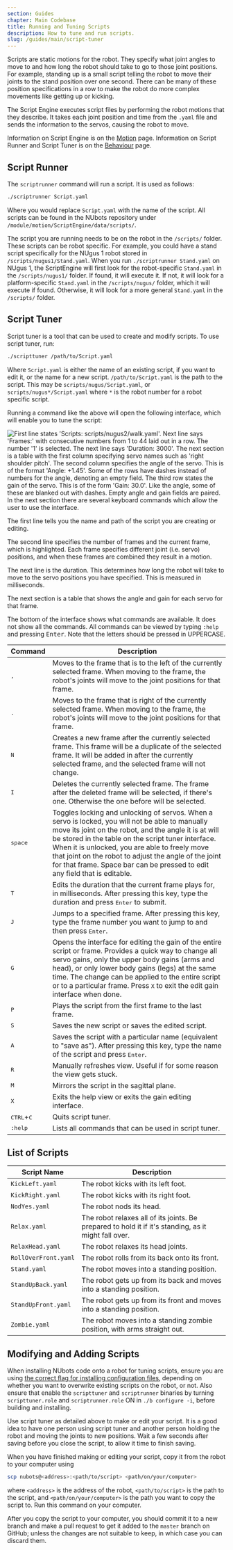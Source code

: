 ```yaml
---
section: Guides
chapter: Main Codebase
title: Running and Tuning Scripts
description: How to tune and run scripts.
slug: /guides/main/script-tuner
---
```


Scripts are static motions for the robot. They specify what joint angles to move to and how long the robot should take to go to those joint positions. For example, standing up is a small script telling the robot to move their joints to the stand position over one second. There can be many of these position specifications in a row to make the robot do more complex movements like getting up or kicking.

The Script Engine executes script files by performing the robot motions that they describe. It takes each joint position and time from the `.yaml` file and sends the information to the servos, causing the robot to move.

Information on Script Engine is on the [Motion](/system/subsystems/motion#script-engine) page. Information on Script Runner and Script Tuner is on the [Behaviour](/system/subsystems/behaviour#script-runner) page.

## Script Runner

The `scriptrunner` command will run a script. It is used as follows:

```bash
./scriptrunner Script.yaml
```

Where you would replace `Script.yaml` with the name of the script. All scripts can be found in the NUbots repository under `/module/motion/ScriptEngine/data/scripts/`.

The script you are running needs to be on the robot in the `/scripts/` folder. These scripts can be robot specific. For example, you could have a stand script specifically for the NUgus 1 robot stored in `/scripts/nugus1/Stand.yaml`. When you run `./scriptrunner Stand.yaml` on NUgus 1, the ScriptEngine will first look for the robot-specific `Stand.yaml` in the `/scripts/nugus1/` folder. If found, it will execute it. If not, it will look for a platform-specific `Stand.yaml` in the `/scripts/nugus/` folder, which it will execute if found. Otherwise, it will look for a more general `Stand.yaml` in the `/scripts/` folder.

## Script Tuner

Script tuner is a tool that can be used to create and modify scripts. To use script tuner, run:

```bash
./scripttuner /path/to/Script.yaml
```

Where `Script.yaml` is either the name of an existing script, if you want to edit it, or the name for a new script. `/path/to/Script.yaml` is the path to the script. This may be `scripts/nugus/Script.yaml`, or `scripts/nugus*/Script.yaml` where `*` is the robot number for a robot specific script.

Running a command like the above will open the following interface, which will enable you to tune the script:

![First line states 'Scripts: scripts/nugus2/walk.yaml'. Next line says 'Frames:' with consecutive numbers from 1 to 44 laid out in a row. The number '1' is selected. The next line says 'Duration: 3000'. The next section is a table with the first column specifying servo names such as 'right shoulder pitch'. The second column specifies the angle of the servo. This is of the format 'Angle: +1.45'. Some of the rows have dashes instead of numbers for the angle, denoting an empty field. The third row states the gain of the servo. This is of the form 'Gain: 30.0'. Like the angle, some of these are blanked out with dashes. Empty angle and gain fields are paired. In the next section there are several keyboard commands which allow the user to use the interface.](./images/scripttuner.png)

The first line tells you the name and path of the script you are creating or editing.

The second line specifies the number of frames and the current frame, which is highlighted. Each frame specifies different joint (i.e. servo) positions, and when these frames are combined they result in a motion.

The next line is the duration. This determines how long the robot will take to move to the servo positions you have specified. This is measured in milliseconds.

The next section is a table that shows the angle and gain for each servo for that frame.

The bottom of the interface shows what commands are available. It does not show all the commands. All commands can be viewed by typing `:help` and pressing <kbd>Enter</kbd>. Note that the letters should be pressed in UPPERCASE.

| Command                      | Description                                                                                                                                                                                                                                                                                                                                                                                             |
| ---------------------------- | ------------------------------------------------------------------------------------------------------------------------------------------------------------------------------------------------------------------------------------------------------------------------------------------------------------------------------------------------------------------------------------------------------- |
| <kbd>,</kbd>                 | Moves to the frame that is to the left of the currently selected frame. When moving to the frame, the robot's joints will move to the joint positions for that frame.                                                                                                                                                                                                                                   |
| <kbd>.</kbd>                 | Moves to the frame that is right of the currently selected frame. When moving to the frame, the robot's joints will move to the joint positions for that frame.                                                                                                                                                                                                                                         |
| <kbd>N</kbd>                 | Creates a new frame after the currently selected frame. This frame will be a duplicate of the selected frame. It will be added in after the currently selected frame, and the selected frame will not change.                                                                                                                                                                                           |
| <kbd>I</kbd>                 | Deletes the currently selected frame. The frame after the deleted frame will be selected, if there's one. Otherwise the one before will be selected.                                                                                                                                                                                                                                                    |
| <kbd>space</kbd>             | Toggles locking and unlocking of servos. When a servo is locked, you will not be able to manually move its joint on the robot, and the angle it is at will be stored in the table on the script tuner interface. When it is unlocked, you are able to freely move that joint on the robot to adjust the angle of the joint for that frame. Space bar can be pressed to edit any field that is editable. |
| <kbd>T</kbd>                 | Edits the duration that the current frame plays for, in milliseconds. After pressing this key, type the duration and press <kbd>Enter</kbd> to submit.                                                                                                                                                                                                                                                  |
| <kbd>J</kbd>                 | Jumps to a specified frame. After pressing this key, type the frame number you want to jump to and then press <kbd>Enter</kbd>.                                                                                                                                                                                                                                                                         |
| <kbd>G</kbd>                 | Opens the interface for editing the gain of the entire script or frame. Provides a quick way to change all servo gains, only the upper body gains (arms and head), or only lower body gains (legs) at the same time. The change can be applied to the entire script or to a particular frame. Press <kbd>X</kbd> to exit the edit gain interface when done.                                             |
| <kbd>P</kbd>                 | Plays the script from the first frame to the last frame.                                                                                                                                                                                                                                                                                                                                                |
| <kbd>S</kbd>                 | Saves the new script or saves the edited script.                                                                                                                                                                                                                                                                                                                                                        |
| <kbd>A</kbd>                 | Saves the script with a particular name (equivalent to "save as"). After pressing this key, type the name of the script and press <kbd>Enter</kbd>.                                                                                                                                                                                                                                                     |
| <kbd>R</kbd>                 | Manually refreshes view. Useful if for some reason the view gets stuck.                                                                                                                                                                                                                                                                                                                                 |
| <kbd>M</kbd>                 | Mirrors the script in the sagittal plane.                                                                                                                                                                                                                                                                                                                                                               |
| <kbd>X</kbd>                 | Exits the help view or exits the gain editing interface.                                                                                                                                                                                                                                                                                                                                                |
| <kbd>CTRL</kbd>+<kbd>C</kbd> | Quits script tuner.                                                                                                                                                                                                                                                                                                                                                                                     |
| <kbd>:help</kbd>             | Lists all commands that can be used in script tuner.                                                                                                                                                                                                                                                                                                                                                    |

## List of Scripts

| Script Name          | Description                                                                                          |
| -------------------- | ---------------------------------------------------------------------------------------------------- |
| `KickLeft.yaml`      | The robot kicks with its left foot.                                                                  |
| `KickRight.yaml`     | The robot kicks with its right foot.                                                                 |
| `NodYes.yaml`        | The robot nods its head.                                                                             |
| `Relax.yaml`         | The robot relaxes all of its joints. Be prepared to hold it if it's standing, as it might fall over. |
| `RelaxHead.yaml`     | The robot relaxes its head joints.                                                                   |
| `RollOverFront.yaml` | The robot rolls from its back onto its front.                                                        |
| `Stand.yaml`         | The robot moves into a standing position.                                                            |
| `StandUpBack.yaml`   | The robot gets up from its back and moves into a standing position.                                  |
| `StandUpFront.yaml`  | The robot gets up from its front and moves into a standing position.                                 |
| `Zombie.yaml`        | The robot moves into a standing zombie position, with arms straight out.                             |

## Modifying and Adding Scripts

When installing NUbots code onto a robot for tuning scripts, ensure you are using [the correct flag for installing configuration files](/system/foundations/build-system#install), depending on whether you want to overwrite existing scripts on the robot, or not. Also ensure that enable the `scripttuner` and `scriptrunner` binaries by turning `scripttuner.role` and `scriptrunner.role` ON in `./b configure -i`, before building and installing.

Use script tuner as detailed above to make or edit your script. It is a good idea to have one person using script tuner and another person holding the robot and moving the joints to new positions. Wait a few seconds after saving before you close the script, to allow it time to finish saving.

When you have finished making or editing your script, copy it from the robot to your computer using

```bash
scp nubots@<address>:<path/to/script> <path/on/your/computer>
```

where `<address>` is the address of the robot, `<path/to/script>` is the path to the script, and `<path/on/your/computer>` is the path you want to copy the script to. Run this command on your computer.

After you copy the script to your computer, you should commit it to a new branch and make a pull request to get it added to the `master` branch on GitHub; unless the changes are not suitable to keep, in which case you can discard them.
